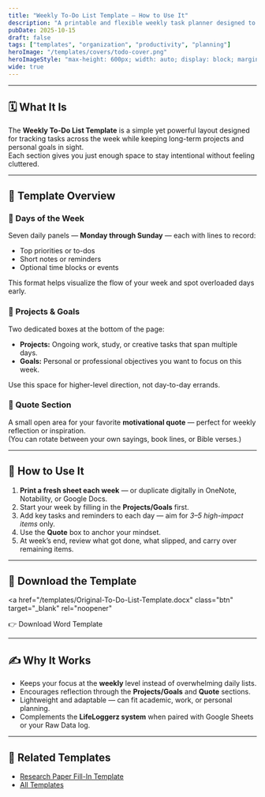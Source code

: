 ```yaml
---
title: "Weekly To-Do List Template — How to Use It"
description: "A printable and flexible weekly task planner designed to help you organize your days, balance goals, and stay mindful with quotes and reflections."
pubDate: 2025-10-15
draft: false
tags: ["templates", "organization", "productivity", "planning"]
heroImage: "/templates/covers/todo-cover.png"
heroImageStyle: "max-height: 600px; width: auto; display: block; margin: 0 auto; object-fit: contain;"
wide: true
---
```


---

## 🗓️ What It Is

The **Weekly To-Do List Template** is a simple yet powerful layout designed for tracking tasks across the week while keeping long-term projects and personal goals in sight.  
Each section gives you just enough space to stay intentional without feeling cluttered.

---

## 🧭 Template Overview

### 📅 Days of the Week
Seven daily panels — **Monday through Sunday** — each with lines to record:
- Top priorities or to-dos  
- Short notes or reminders  
- Optional time blocks or events  

This format helps visualize the flow of your week and spot overloaded days early.

### 🎯 Projects & Goals
Two dedicated boxes at the bottom of the page:
- **Projects:** Ongoing work, study, or creative tasks that span multiple days.  
- **Goals:** Personal or professional objectives you want to focus on this week.

Use this space for higher-level direction, not day-to-day errands.

### 💬 Quote Section
A small open area for your favorite **motivational quote** — perfect for weekly reflection or inspiration.  
(You can rotate between your own sayings, book lines, or Bible verses.)

---

## 🧠 How to Use It

1. **Print a fresh sheet each week** — or duplicate digitally in OneNote, Notability, or Google Docs.  
2. Start your week by filling in the **Projects/Goals** first.  
3. Add key tasks and reminders to each day — aim for *3–5 high-impact items* only.  
4. Use the **Quote** box to anchor your mindset.  
5. At week’s end, review what got done, what slipped, and carry over remaining items.

---

## 💾 Download the Template

<a
  href="/templates/Original-To-Do-List-Template.docx"
  class="btn"
  target="_blank"
  rel="noopener"
>
  👉 Download Word Template
</a>

---

## ✍️ Why It Works

- Keeps your focus at the **weekly** level instead of overwhelming daily lists.  
- Encourages reflection through the **Projects/Goals** and **Quote** sections.  
- Lightweight and adaptable — can fit academic, work, or personal planning.  
- Complements the **LifeLoggerz system** when paired with Google Sheets or your Raw Data log.

---

## 🧩 Related Templates
- [Research Paper Fill-In Template](/templates/Research-Paper-Fill-In-Template.docx)  
- [All Templates](/templates/)
